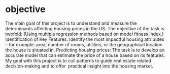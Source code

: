 # objective
The main goal of this project is to understand and measure the determinants affecting housing prices in the US. The objective of the task is twofold: (Using multiple regression methods based on model fitness index.)
Identification of Key Features: Identify the most impactful housing attributes – for example: area, number of rooms, utilities, or the geographical location the house is situated in.
Predicting housing prices: The task is to develop an accurate model that can estimate the price of a house based on its features.
My goal with this project is to cull patterns to guide real estate related decision-making and to offer practical insight into the housing market.
